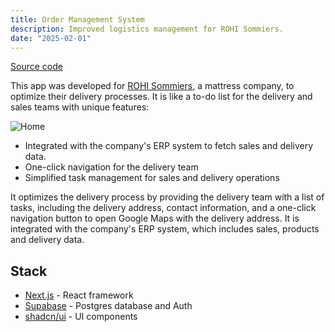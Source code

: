 ```yaml
---
title: Order Management System
description: Improved logistics management for ROHI Sommiers.
date: "2025-02-01"
---
```

[Source code](https://github.com/TomiMalamud/logistics)

This app was developed for [ROHI Sommiers](https://rohisommiers.com/), a mattress company, to optimize their delivery processes. It is like a to-do list for the delivery and sales teams with unique features:

![Home](/all.png)

- Integrated with the company's ERP system to fetch sales and delivery data.
- One-click navigation for the delivery team
- Simplified task management for sales and delivery operations

It optimizes the delivery process by providing the delivery team with a list of tasks, including the delivery address, contact information, and a one-click navigation button to open Google Maps with the delivery address.
It is integrated with the company's ERP system, which includes sales, products and delivery data.

## Stack
- [Next.js](https://nextjs.org/) - React framework
- [Supabase](https://supabase.com/) - Postgres database and Auth
- [shadcn/ui](https://ui.shadcn.com/) - UI components
